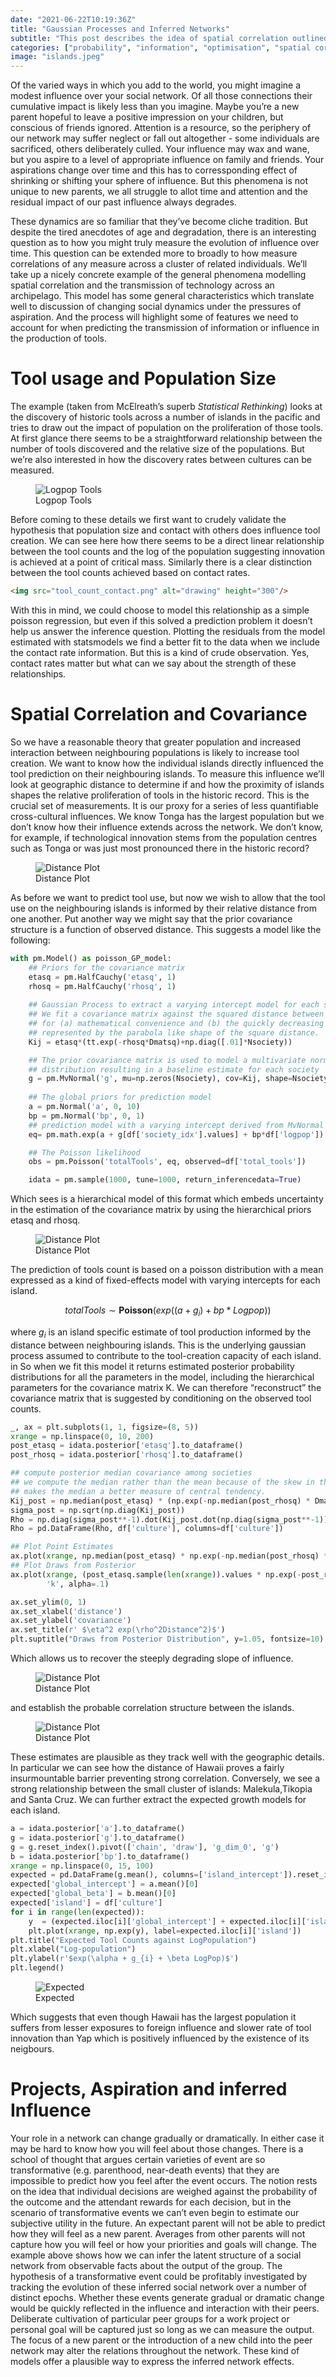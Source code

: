 ```yaml
---
date: "2021-06-22T10:19:36Z"
title: "Gaussian Processes and Inferred Networks"
subtitle: "This post describes the idea of spatial correlation outlined using a gaussian process model"
categories: ["probability", "information", "optimisation", "spatial correlation", "gaussian_process"]
image: "islands.jpeg"
---
```


Of the varied ways in which you add to the world, you might imagine a modest influence over your social network. Of all those connections their cumulative impact is likely less than you imagine. Maybe you're a new parent hopeful to leave a positive impression on your children, but conscious of friends ignored. Attention is a resource, so the periphery of our network may suffer neglect or fall out altogether - some individuals are sacrificed, others deliberately culled. Your influence may wax and wane, but you aspire to a level of appropriate influence on family and friends. Your aspirations change over time and this has to corressponding effect of shrinking or shifting your sphere of influence. But this phenomena is not unique to new parents, we all struggle to allot time and attention and the residual impact of our past influence always degrades.

These dynamics are so familiar that they've become cliche tradition. But despite the tired anecdotes of age and degradation, there is an interesting question as to how you might truly measure the evolution of influence over time. This question can be extended more to broadly to how measure correlations of any measure across a cluster of related individuals. We'll take up a nicely concrete example of the general phenomena modelling spatial correlation and the transmission of technology across an archipelago. This model has some general characteristics which translate well to discussion of changing social dynamics under the pressures of aspiration. And the process will highlight some of features we need to account for when predicting the transmission of information or influence in the production of tools.

# Tool usage and Population Size

The example (taken from McElreath's superb *Statistical Rethinking*) looks at the discovery of historic tools across a number of islands in the pacific and tries to draw out the impact of population on the proliferation of those tools. At first glance there seems to be a straightforward relationship between the number of tools discovered and the relative size of the populations. But we're also interested in how the discovery rates between cultures can be measured. 

![Logpop Tools](logpop_tools.png)

Before coming to these details we first want to crudely validate the hypothesis that population size and contact with others does influence tool creation. We can see here how there seems to be a direct linear relationship between the tool counts and the log of the population suggesting innovation is achieved at a point of critical mass. Similarly there is a clear distinction between the tool counts achieved based on contact rates.

```html
<img src="tool_count_contact.png" alt="drawing" height="300"/>
```

With this in mind, we could choose to model this relationship as a simple poisson regression, but even if this solved a prediction problem it doesn't help us answer the inference question. Plotting the residuals from the model estimated with statsmodels we find a better fit to the data when we include the contact rate information. But this is a kind of crude observation. Yes, contact rates matter but what can we say about the strength of these relationships.

# Spatial Correlation and Covariance

So we have a reasonable theory that greater population and increased interaction between neighbouring populations is likely to increase tool creation. We want to know how the individual islands directly influenced the tool prediction on their neighbouring islands. To measure this influence we'll look at geographic distance to determine if and how the proximity of islands shapes the relative proliferation of tools in the historic record. This is the crucial set of measurements. It is our proxy for a series of less quantifiable cross-cultural influences. We know Tonga has the largest population but we don't know how their influence extends across the network. We don't know, for example, if technological innovation stems from the population centres such as Tonga or was just most pronounced there in the historic record?  

![Distance Plot](distance_plot.png)

As before we want to predict tool use, but now we wish to allow that the tool use on the neighbouring islands is informed by their relative distance from one another. Put another way we might say that the prior covariance structure is a function of observed distance. This suggests a model like the following: 

```python
with pm.Model() as poisson_GP_model:
    ## Priors for the covariance matrix
    etasq = pm.HalfCauchy('etasq', 1)
    rhosq = pm.HalfCauchy('rhosq', 1)
    
    ## Gaussian Process to extract a varying intercept model for each society
    ## We fit a covariance matrix against the squared distance between islands
    ## for (a) mathematical convenience and (b) the quickly decreasing influence
    ## represented by the parabola like shape of the square distance. 
    Kij = etasq*(tt.exp(-rhosq*Dmatsq)+np.diag([.01]*Nsociety))

    ## The prior covariance matrix is used to model a multivariate normal distribution 
    ## distribution resulting in a baseline estimate for each society
    g = pm.MvNormal('g', mu=np.zeros(Nsociety), cov=Kij, shape=Nsociety)
    
    ## The global priors for prediction model
    a = pm.Normal('a', 0, 10)
    bp = pm.Normal('bp', 0, 1)
    ## prediction model with a varying intercept derived from MvNormal
    eq= pm.math.exp(a + g[df['society_idx'].values] + bp*df['logpop'])

    ## The Poisson likelihood
    obs = pm.Poisson('totalTools', eq, observed=df['total_tools'])

    idata = pm.sample(1000, tune=1000, return_inferencedata=True)

```

Which sees is a hierarchical model of this format which embeds uncertainty in the estimation of the covariance matrix by using the hierarchical priors etasq and rhosq.

![Distance Plot](model_structure.svg)

The prediction of tools count is based on a poisson distribution with a mean expressed as a kind of fixed-effects model with varying intercepts for each island. 

$$ totalTools \sim \mathbf{Poisson}(exp((a + g_{i}) + bp*Logpop)) $$

where $g_{i}$ is an island specific estimate of tool production informed by the distance between neighbouring islands. This is the underlying gaussian process assumed to contribute to the tool-creation capacity of each island. in So when we fit this model it returns estimated posterior probability distributions for all the parameters in the model, including the hierarchical parameters for the covariance matrix K. We can therefore "reconstruct" the covariance matrix that is suggested by conditioning on the observed tool counts. 

```python
_, ax = plt.subplots(1, 1, figsize=(8, 5))
xrange = np.linspace(0, 10, 200)
post_etasq = idata.posterior['etasq'].to_dataframe()
post_rhosq = idata.posterior['rhosq'].to_dataframe()

## compute posterior median covariance among societies
## we compute the median rather than the mean because of the skew in the distribution
## makes the median a better measure of central tendency.
Kij_post = np.median(post_etasq) * (np.exp(-np.median(post_rhosq) * Dmatsq) + np.diag([.01] * Nsociety))
sigma_post = np.sqrt(np.diag(Kij_post))
Rho = np.diag(sigma_post**-1).dot(Kij_post.dot(np.diag(sigma_post**-1)))
Rho = pd.DataFrame(Rho, df['culture'], columns=df['culture'])

## Plot Point Estimates
ax.plot(xrange, np.median(post_etasq) * np.exp(-np.median(post_rhosq) * xrange**2), 'k', legend='Median')
## Plot Draws from Posterior
ax.plot(xrange, (post_etasq.sample(len(xrange)).values * np.exp(-post_rhosq.sample(len(xrange)).values * xrange**2)).T,
        'k', alpha=.1)

ax.set_ylim(0, 1)
ax.set_xlabel('distance')
ax.set_ylabel('covariance')
ax.set_title(r' $\eta^2 exp(\rho^2Distance^2)$')
plt.suptitle("Draws from Posterior Distribution", y=1.05, fontsize=10)

```
Which allows us to recover the steeply degrading slope of influence. 

![Distance Plot](draws_from_posterior.png)

and establish the probable correlation structure between the islands. 

![Distance Plot](inferred_corr.png)

These estimates are plausible as they track well with the geographic details. In particular we can
see how the distance of Hawaii proves a fairly insurmountable barrier preventing strong correlation. Conversely, we see a strong relationship between the small cluster of islands: Malekula,Tikopia and Santa Cruz. We can further extract the expected growth models for each island.

```python
a = idata.posterior['a'].to_dataframe()
g = idata.posterior['g'].to_dataframe()
g = g.reset_index().pivot(['chain', 'draw'], 'g_dim_0', 'g')
b = idata.posterior['bp'].to_dataframe()
xrange = np.linspace(0, 15, 100)
expected = pd.DataFrame(g.mean(), columns=['island_intercept']).reset_index(drop=True) 
expected['global_intercept'] = a.mean()[0]
expected['global_beta'] = b.mean()[0]
expected['island'] = df['culture']
for i in range(len(expected)):
    y  = (expected.iloc[i]['global_intercept'] + expected.iloc[i]['island_intercept']) + expected.iloc[i]['global_beta']*xrange
    plt.plot(xrange, np.exp(y), label=expected.iloc[i]['island']) 
plt.title("Expected Tool Counts against LogPopulation")
plt.xlabel("Log-population")
plt.ylabel(r'$exp(\alpha + g_{i} + \beta LogPop)$')
plt.legend()

```

![Expected](expected_tool_count.png)

Which suggests that even though Hawaii has the largest population it suffers from lesser exposures to foreign influence and slower rate of tool innovation than Yap which is positively influenced by the existence of its neigbours. 

# Projects, Aspiration and inferred Influence
Your role in a network can change gradually or dramatically. In either case it may be hard to know how you will feel about those changes. There is a school of thought that argues certain varieties of event are so transformative (e.g. parenthood, near-death events) that they are impossible to predict how you feel after the event occurs. The notion rests on the idea that individual decisions are weighed against the probability of the outcome and the attendant rewards for each decision, but in the scenario of transformative events we can't even begin to estimate our subjective utility in the future. An expectant parent will not be able to predict how they will feel as a new parent. Averages from other parents will not capture how you will feel or how your priorities and goals will change. The example above shows how we can infer the latent structure of a social network from observable facts about the output of the group. The hypothesis of a transformative event could be profitably investigated by tracking the evolution of these inferred social network over a number of distinct epochs. Whether these events generate gradual or dramatic change would be quickly reflected in the influence and interaction with their peers. Deliberate cultivation of particular peer groups for a work project or personal goal will be captured just so long as we can measure the output. The focus of a new parent or the introduction of a new child into the peer network may alter the relations throughout the network. These kind of models offer a plausible way to express the inferred network effects. 
